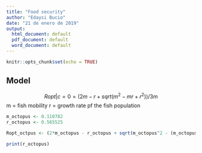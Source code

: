 ```yaml
---
title: "Food security"
author: "Edaysi Bucio"
date: "21 de enero de 2019"
output:
  html_document: default
  pdf_document: default
  word_document: default
---
```


```r
knitr::opts_chunk$set(echo = TRUE)
```

## Model

$$ Ropt|c=0 = (2m-r+sqrt(m^2-mr+r^2))/3m $$
m = fish mobility
r = growth rate pf the fish population

```r

m_octopus <- 0.110782
r_octopus <- 0.565525

Ropt_octpus <- (2*m_octopus - r_octopus + sqrt(m_octopus^2 - (m_octopus*r_octopus) + r_octopus^2))/(3*m_octopus)

print(r_octopus)


```


